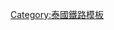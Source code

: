 {{鐵道路線
| 模板名稱 = 蘇凡納布機場鐵路
| 名稱 = [[蘇凡納布機場鐵路]]
| 代表色 = #{{BTS color|ARL}}
| 背景顏色 = #ffffff
| Logo = 
| 車站列表 = [[披耶泰站|披耶泰]] - [[叻猜巴洛站|叻猜巴洛]] - [[目甲訕站|目甲訕]] - [[藍甘杏站|藍甘杏]] - [[華目站|華目]] - [[挽塔昌站|挽塔昌]] - [[叻甲挽站|叻甲挽]] - [[蘇凡納布站|蘇凡納布]]
}}<noinclude>
[[Category:泰國鐵路模板]]
</noinclude>